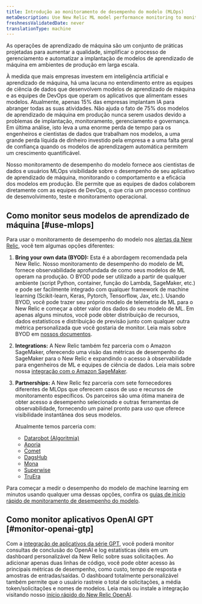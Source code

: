 ```yaml
---
title: Introdução ao monitoramento de desempenho do modelo (MLOps)
metaDescription: Use New Relic ML model performance monitoring to monitor and observe the performance of your machine learning models.
freshnessValidatedDate: never
translationType: machine
---
```


As operações de aprendizado de máquina são um conjunto de práticas projetadas para aumentar a qualidade, simplificar o processo de gerenciamento e automatizar a implantação de modelos de aprendizado de máquina em ambientes de produção em larga escala.

À medida que mais empresas investem em inteligência artificial e aprendizado de máquina, há uma lacuna no entendimento entre as equipes de ciência de dados que desenvolvem modelos de aprendizado de máquina e as equipes de DevOps que operam os aplicativos que alimentam esses modelos. Atualmente, apenas 15% das empresas implantam IA para abranger todas as suas atividades. Não ajuda o fato de 75% dos modelos de aprendizado de máquina em produção nunca serem usados devido a problemas de implantação, monitoramento, gerenciamento e governança. Em última análise, isto leva a uma enorme perda de tempo para os engenheiros e cientistas de dados que trabalham nos modelos, a uma grande perda líquida de dinheiro investido pela empresa e a uma falta geral de confiança quando os modelos de aprendizagem automática permitem um crescimento quantificável.

Nosso monitoramento de desempenho do modelo fornece aos cientistas de dados e usuários MLOps visibilidade sobre o desempenho de seu aplicativo de aprendizado de máquina, monitorando o comportamento e a eficácia dos modelos em produção. Ele permite que as equipes de dados colaborem diretamente com as equipes de DevOps, o que cria um processo contínuo de desenvolvimento, teste e monitoramento operacional.

## Como monitor seus modelos de aprendizado de máquina [#use-mlops]

Para usar o monitoramento de desempenho do modelo nos [alertas da New Relic](/docs/alerts-applied-intelligence/new-relic-alerts/get-started/introduction-applied-intelligence/), você tem algumas opções diferentes:

1. <DNT>**Bring your own data (BYOD):**</DNT> Esta é a abordagem recomendada pela New Relic. Nosso monitoramento de desempenho do modelo de ML fornece observabilidade aprofundada de como seus modelos de ML operam na produção. O BYOD pode ser utilizado a partir de qualquer ambiente (script Python, container, função do Lambda, SageMaker, etc.) e pode ser facilmente integrado com qualquer framework de machine learning (Scikit-learn, Keras, Pytorch, Tensorflow, Jax, etc.). Usando BYOD, você pode trazer seu próprio modelo de telemetria de ML para o New Relic e começar a obter valor dos dados do seu modelo de ML. Em apenas alguns minutos, você pode obter distribuição de recursos, dados estatísticos e distribuição de previsão junto com qualquer outra métrica personalizada que você gostaria de monitor. Leia mais sobre BYOD em [nossos documentos](/docs/alerts-applied-intelligence/mlops/bring-your-own/mlops-byo).

2. <DNT>**Integrations:**</DNT> A New Relic também fez parceria com o Amazon SageMaker, oferecendo uma visão das métricas de desempenho do SageMaker para o New Relic e expandindo o acesso à observabilidade para engenheiros de ML e equipes de ciência de dados. Leia mais sobre nossa [integração com o Amazon SageMaker](/docs/mlops/integrations/aws-sagemaker-mlops-integration/).

3. <DNT>**Partnerships:**</DNT> A New Relic fez parceria com sete fornecedores diferentes de MLOps que oferecem casos de uso e recursos de monitoramento específicos. Os parceiros são uma ótima maneira de obter acesso a desempenho selecionado <InlinePopover type="dashboards"/>e outras ferramentas de observabilidade, fornecendo um painel pronto para uso que oferece visibilidade instantânea dos seus modelos.

   Atualmente temos parceria com:

   * [Datarobot (Algoritmia)](/docs/alerts-applied-intelligence/mlops/integrations/datarobot-mlops-integration/)
   * [Aporia](/docs/alerts-applied-intelligence/mlops/integrations/aporia-mlops-integration/)
   * [Comet](/docs/alerts-applied-intelligence/mlops/integrations/comet-mlops-integration/)
   * [DagsHub](/docs/alerts-applied-intelligence/mlops/integrations/dagshub-mlops-integration/)
   * [Mona](/docs/alerts-applied-intelligence/mlops/integrations/mona-mlops-integration/)
   * [Superwise](/docs/alerts-applied-intelligence/mlops/integrations/superwise-mlops-integration/)
   * [TruEra](/docs/alerts-applied-intelligence/mlops/integrations/truera-mlops-integration/)

Para começar a medir o desempenho do modelo de machine learning em minutos usando qualquer uma dessas opções, confira os [guias de início rápido de monitoramento de desempenho do modelo](https://newrelic.com/instant-observability/?category=machine-learning-ops).

## Como monitor aplicativos OpenAI GPT [#monitor-openai-gtp]

Com a [integração de aplicativos da série GPT](/docs/mlops/integrations/openai-integration/), você poderá monitor consultas de conclusão do OpenAI e log estatísticas úteis em um dashboard personalizável da New Relic sobre suas solicitações. Ao adicionar apenas duas linhas de código, você pode obter acesso às principais métricas de desempenho, como custo, tempo de resposta e amostras de entradas/saídas. O dashboard totalmente personalizável também permite que o usuário rastreie o total de solicitações, a média token/solicitações e nomes de modelos. Leia mais ou instale a integração visitando nosso [início rápido do New Relic OpenAI](https://newrelic.com/instant-observability/openai).
